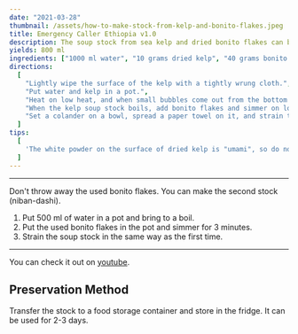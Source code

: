 ```yaml
---
date: "2021-03-28"
thumbnail: /assets/how-to-make-stock-from-kelp-and-bonito-flakes.jpeg
title: Emergency Caller Ethiopia v1.0
description: The soup stock from sea kelp and dried bonito flakes can be used in many Japanese food such as miso soup, soba, udon, and stew.
yields: 800 ml
ingredients: ["1000 ml water", "10 grams dried kelp", "40 grams bonito flakes"]
directions:
  [
    "Lightly wipe the surface of the kelp with a tightly wrung cloth.",
    "Put water and kelp in a pot.",
    "Heat on low heat, and when small bubbles come out from the bottom of the pot (about 7 minutes), remove the kelp.",
    "When the kelp soup stock boils, add bonito flakes and simmer on low heat for 1 minute.",
    "Set a colander on a bowl, spread a paper towel on it, and strain the soup stock.",
  ]
tips:
  [
    'The white powder on the surface of dried kelp is "umami", so do not remove it.',
  ]
---
```


<Ingredients ingredients={ingredients} />

<Directions directions={directions} />

---

Don't throw away the used bonito flakes. You can make the second stock (niban-dashi).

1. Put 500 ml of water in a pot and bring to a boil.
2. Put the used bonito flakes in the pot and simmer for 3 minutes.
3. Strain the soup stock in the same way as the first time.

---

You can check it out on [youtube](https://youtu.be/6Lxdp1R40EY).

## Preservation Method

Transfer the stock to a food storage container and store in the fridge. It can be used for 2-3 days.

<Tips tips={tips} />
